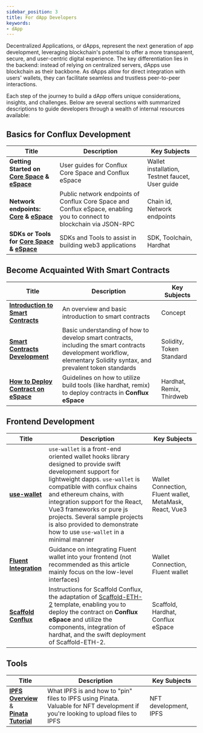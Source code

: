 ```yaml
---
sidebar_position: 3
title: For dApp Developers
keywords:
- dApp
---
```


Decentralized Applications, or dApps, represent the next generation of app development, leveraging blockchain's potential to offer a more transparent, secure, and user-centric digital experience. The key differentiation lies in the backend: instead of relying on centralized servers, dApps use blockchain as their backbone. As dApps allow for direct integration with users' wallets, they can facilitate seamless and trustless peer-to-peer interactions.

Each step of the journey to build a dApp offers unique considerations, insights, and challenges. Below are several sections with summarized descriptions to guide developers through a wealth of internal resources available:

## Basics for Conflux Development

|Title|Description|Key Subjects|
|---|---|---|
| **Getting Started on [Core Space](../core/getting-started/installing-a-wallet.md) & [eSpace](../espace/UserGuide.md)** | User guides for Conflux Core Space and Conflux eSpace | Wallet installation, Testnet faucet, User guide |
| **Network endpoints: [Core](../core/core-endpoints.md) & [eSpace](../espace/network-endpoints.md)** | Public network endpoints of Conflux Core Space and Conflux eSpace, enabling you to connect to blockchain via JSON-RPC | Chain id, Network endpoints |
| **SDKs or Tools for [Core Space](/docs/category/sdks-and-tools) & [eSpace](../espace/DeveloperQuickstart.md)** | SDKs and Tools to assist in building web3 applications | SDK, Toolchain, Hardhat |

## Become Acquainted With Smart Contracts

|Title|Description|Key Subjects|
|---|---|---|
| [**Introduction to Smart Contracts**](../general/conflux-basics/contracts.md)| An overview and basic introduction to smart contracts | Concept |
| [**Smart Contracts Development**](/docs/category/smart-contracts) | Basic understanding of how to develop smart contracts, including the smart contracts development workflow, elementary Solidity syntax, and prevalent token standards | Solidity, Token Standard |
|[**How to Deploy Contract on eSpace**](/docs/category/how-to-deploy-contract)|Guidelines on how to utilize build tools (like hardhat, remix) to deploy contracts in **Conflux eSpace** | Hardhat, Remix, Thirdweb  |

## Frontend Development

|Title|Description|Key Subjects|
|---|---|---|
| [**use-wallet**](../general/build/tools/use-wallet)| `use-wallet` is a front-end oriented wallet hooks library designed to provide swift development support for lightweight dapps. `use-wallet` is compatible with conflux chains and ethereum chains, with integration support for the React, Vue3 frameworks or pure js projects. Several sample projects is also provided to demonstrate how to use `use-wallet` in a minimal manner | Wallet Connection, Fluent wallet, MetaMask, React, Vue3 |
| [**Fluent Integration**](../core/build/fluent.md)| Guidance on integrating Fluent wallet into your frontend (not recommended as this article mainly focus on the low-level interfaces) | Wallet Connection, Fluent wallet |
|[**Scaffold Conflux**](../espace/tutorials/scaffoldCfx/scaffold.md)| Instructions for Scaffold Conflux, the adaptation of [Scaffold-ETH-2](https://scaffoldeth.io/) template, enabling you to deploy the contract on **Conflux eSpace** and utilize the components, integration of hardhat, and the swift deployment of Scaffold-ETH-2. | Scaffold, Hardhat, Conflux eSpace |

## Tools

|Title|Description|Key Subjects|
|---|---|---|
|[**IPFS Overview**](../general/build/nfts/ipfs.md) &<br/>[**Pinata Tutorial**](../general/build/nfts/pinata.md)|What IPFS is and how to "pin" files to IPFS using Pinata. Valuable for NFT development if you're looking to upload files to IPFS| NFT development, IPFS|
